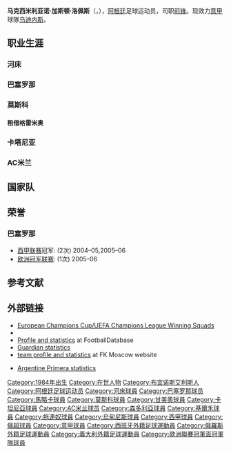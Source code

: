 {{noteTA|G1=laliga|G2=uefa|G3=意甲|G4=Football|G5=南美球會
|T=zh-hans:马克西·洛佩斯;zh-hk:麥斯·盧比斯;zh-tw:馬克西·洛佩斯;
|1=zh-hans:马克西;zh-hk:麥斯;zh-tw:馬克西;
|2=zh-hans:洛佩斯;zh-hk:盧比斯;zh-tw:洛佩斯;
}}

{{Infobox football biography
| name  = 马克西·洛佩斯<br>Maxi López 
| image = File:Maxi Lopez.jpg
| image_size = 250
| fullname = Maximiliano Gastón López
| birth_date  = {{birth date and age|df=yes|1984|4|3}}
| birth_place = 阿根廷[[布宜諾斯艾利斯|布宜諾斯艾利斯]]
| height   = {{height|meter=1.90}}<ref>{{cite web|url=http://torinofc.it/prima-squadra/2016-2017/Attaccanti/maxi-lopez|title=Prima Squadra Serie A Tim 2016-2017  - TORINO FC 1906 SITO UFFICIALE|website=torinofc.it|accessdate=2017-09-06|archive-date=2017-07-31|archive-url=https://web.archive.org/web/20170731134957/http://torinofc.it/prima-squadra/2016-2017/Attaccanti/maxi-lopez|dead-url=yes}}</ref>
| currentclub = [[乌迪内斯足球俱乐部|乌迪内斯]]
| clubnumber  = 20
 | position             = [[前锋_(足球)|前锋]]
| youthyears1 = 1997–2001
| youthclubs1 = [[河床體育會|河床]]
| years1       = 2001–2005
| clubs1       = [[河床體育會|河床]]
| caps1        = 56
| goals1       = 13
| years2       = 2005–2007
| clubs2       = [[巴塞罗那足球俱乐部|巴塞罗那]]
| caps2        = 14
| goals2       = 0
| years3       = 2006–2007
| clubs3       = → [[皇家馬略卡體育會|馬略卡]]
| caps3        = 29
| goals3       = 3
| years4       = 2007–2009
| clubs4       = [[莫斯科足球俱乐部|莫斯科]]
| caps4        = 22
| goals4       = 9
| years5       = 2009
| clubs5       = →  [[甘美奧阿雷格里港足球會|甘美奧]]
| caps5        = 25
| goals5       = 12
| years6       = 2010–2014
| clubs6       = [[卡塔尼亚足球俱乐部|卡塔尼亚]]
| caps6        = 78
| goals6       = 23
| years7       = 2012
| clubs7       = → [[AC米兰|AC米兰]]
| caps7        = 8
| goals7       = 1
| years8       = 2012–2013
| clubs8       = → [[桑普多利亚足球俱乐部|桑普多利亚]]
| caps8        = 17
| goals8       = 4
| years9       = 2014
| clubs9       = → [[桑普多利亚足球俱乐部|桑普多利亚]]
| caps9        = 11
| goals9       = 1
| years10      = 2014–2015
| clubs10      = [[切沃维罗纳足球俱乐部|切沃]]
| caps10       = 13
| goals10      = 1
| years11      = 2015–2017
| clubs11      = [[拖連奴足球會|拖連奴]]
| caps11       = 60
| goals11      = 14
| years12      = 2017–
| clubs12      = [[乌迪内斯足球俱乐部|乌迪内斯]]
| caps12       = 0
| goals12      = 0
 | nationalyears1 = 2001 
 | nationalteam1  = 阿根廷U17
 | nationalcaps1  = 5 
 | nationalgoals1 = 3
 | nationalyears2 = 2001–2004 
 | nationalteam2   = 阿根廷U20
 | nationalcaps2   = 29 
 | nationalgoals2  = 8
 | pcupdate             = 2015.1.25
 | ntupdate             = 2011.10.07
}}

'''马克西米利亚诺·加斯顿·洛佩斯'''（{{lang|es|Maximiliano Gastón López}}，{{bd|1984年|4月3日|catidx=Lopez, Maxi}}），[[阿根廷|阿根廷]]足球运动员，司职[[前锋_(足球)|前锋]]。现效力[[意甲|意甲]]球隊[[乌迪内斯足球俱乐部|乌迪内斯]]。

==职业生涯==

===河床===
 

===巴塞罗那===

===莫斯科===
 

====租借格雷米奥==== 
 

===卡塔尼亚===


===AC米兰===

==国家队==
 


==荣誉==
===巴塞罗那===
*[[西甲联赛|西甲联赛]]冠军: (2次) 2004–05,2005–06
*[[欧洲冠军联赛|欧洲冠军联赛]]: (1次) 2005–06

== 参考文献 ==
{{Reflist}}

==外部链接==
* [http://www.rsssf.com/players/ec1winningsquads.html European Champions Cup/UEFA Champions League Winning Squads] {{Wayback|url=http://www.rsssf.com/players/ec1winningsquads.html |date=20120407192547 }}
*{{FIFA player|182383}}
*[http://www.footballdatabase.com/index.php?page=player&Id=6287&pn=Maximiliano_Gast%C3%B3n_L%C3%B3pez Profile and statistics] {{Wayback|url=http://www.footballdatabase.com/index.php?page=player&Id=6287&pn=Maximiliano_Gast%C3%B3n_L%C3%B3pez |date=20071115120858 }} at FootballDatabase
*[https://web.archive.org/web/20120911203053/http://guardian.touch-line.com/StatsCentre.asp?Lang=0&CTID=28&CPID=74&pStr=Player&PLID=62132&TEID=6549 Guardian statistics]
*[https://web.archive.org/web/20090220195131/http://www.fcmoscow.ru/en/team/primary/person.card?id=stryd5f0000l5ihmgwwb6534f00 team profile and statistics ] at FK Moscow website
*{{es icon}} [https://web.archive.org/web/20120616181535/http://www.futbolxxi.com/Futbolista.aspx?ID=12538&SEOFutbolista=Lopez+Maximiliano+Gaston Argentine Primera statistics]

{{DEFAULTSORT:Lopez, Maximiliano Gaston}}
[[Category:1984年出生|Category:1984年出生]]
[[Category:在世人物|Category:在世人物]]
[[Category:布宜诺斯艾利斯人|Category:布宜诺斯艾利斯人]]
[[Category:阿根廷足球运动员|Category:阿根廷足球运动员]]
[[Category:河床球員|Category:河床球員]]
[[Category:巴塞罗那球员|Category:巴塞罗那球员]]
[[Category:馬略卡球員|Category:馬略卡球員]]
[[Category:莫斯科球員|Category:莫斯科球員]]
[[Category:甘美奧球員|Category:甘美奧球員]]
[[Category:卡坦尼亞球員|Category:卡坦尼亞球員]]
[[Category:AC米兰球员|Category:AC米兰球员]]
[[Category:森多利亞球員|Category:森多利亞球員]]
[[Category:基爾禾球員|Category:基爾禾球員]]
[[Category:拖連奴球員|Category:拖連奴球員]]
[[Category:烏甸尼斯球員|Category:烏甸尼斯球員]]
[[Category:西甲球員|Category:西甲球員]]
[[Category:俄超球員|Category:俄超球員]]
[[Category:意甲球員|Category:意甲球員]]
[[Category:西班牙外籍足球運動員|Category:西班牙外籍足球運動員]]
[[Category:俄羅斯外籍足球運動員|Category:俄羅斯外籍足球運動員]]
[[Category:義大利外籍足球運動員|Category:義大利外籍足球運動員]]
[[Category:歐洲聯賽冠軍盃冠軍隊球員|Category:歐洲聯賽冠軍盃冠軍隊球員]]